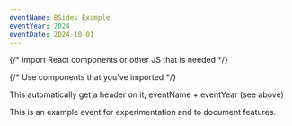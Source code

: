```yaml
---
eventName: BSides Example
eventYear: 2024
eventDate: 2024-10-01
---
```


{/* import React components or other JS that is needed */}


{/* Use components that you've imported */}

<a href="https://infosec.exchange/@SecurityBSidesGlobal">
   <FontAwesomeIcon icon={faMastodon} size="xl" />
</a>
<a href="https://twitter.com/securitybsides">
   <FontAwesomeIcon icon={faTwitter} size="xl" />
</a>

This automatically get a header on it, eventName + eventYear (see above)

This is an example event for experimentation and to document features.
